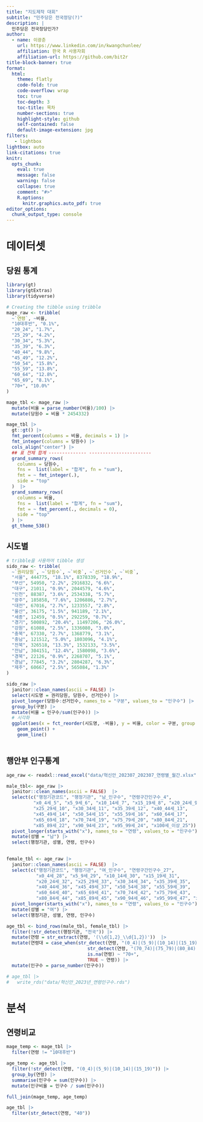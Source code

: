 ```yaml
---
title: "지도제작 대회"
subtitle: "민주당은 전국정당(?)"
description: |
  민주당은 전국정당인가?
author:
  - name: 이광춘
    url: https://www.linkedin.com/in/kwangchunlee/
    affiliation: 한국 R 사용자회
    affiliation-url: https://github.com/bit2r
title-block-banner: true
format:
  html:
    theme: flatly
    code-fold: true
    code-overflow: wrap
    toc: true
    toc-depth: 3
    toc-title: 목차
    number-sections: true
    highlight-style: github    
    self-contained: false
    default-image-extension: jpg
filters:
   - lightbox
lightbox: auto
link-citations: true
knitr:
  opts_chunk: 
    eval: true
    message: false
    warning: false
    collapse: true
    comment: "#>" 
    R.options:
      knitr.graphics.auto_pdf: true
editor_options: 
  chunk_output_type: console
---
```



# 데이터셋

## 당원 통계

```r
library(gt)
library(gtExtras)
library(tidyverse)

# Creating the tibble using tribble
mage_raw <- tribble(
  ~`연령`, ~비율,
  "10대후반", "0.1%",
  "20_24", "1.7%",
  "25_29", "4.2%",
  "30_34", "5.3%",
  "35_39", "6.3%",
  "40_44", "9.8%",
  "45_49", "12.2%",
  "50_54", "15.8%",
  "55_59", "13.8%",
  "60_64", "12.8%",
  "65_69", "8.1%",
  "70+", "10.0%"
)

mage_tbl <- mage_raw |> 
  mutate(비율 = parse_number(비율)/100) |> 
  mutate(당원수 = 비율 * 2454332)

mage_tbl |> 
  gt::gt() |> 
  fmt_percent(columns = 비율, decimals = 1) |> 
  fmt_integer(columns = 당원수) |> 
  cols_align("center") |> 
  ## 표 전체 합계 -------------- -----------------------
  grand_summary_rows(
    columns = 당원수,
    fns =  list(label = "합계", fn = "sum"),
    fmt = ~ fmt_integer(.),
    side = "top"
  )  |> 
  grand_summary_rows(
    columns = 비율,
    fns =  list(label = "합계", fn = "sum"),
    fmt = ~ fmt_percent(., decimals = 0),
    side = "top"
  ) |> 
  gt_theme_538()
```

## 시도별

```r
# tribble을 사용하여 tibble 생성
sido_raw <- tribble(
  ~`권리당원`, ~`당원수`, ~`비중`, ~`선거인수`, ~`비중`,
  "서울", 444775, "18.1%", 8378339, "18.9%",
  "부산", 54950, "2.2%", 2916832, "6.6%",
  "대구", 21011, "0.9%", 2044579, "4.6%",
  "인천", 88387, "3.6%", 2534338, "5.7%",
  "광주", 185858, "7.6%", 1206886, "2.7%",
  "대전", 67016, "2.7%", 1233557, "2.8%",
  "울산", 36175, "1.5%", 941189, "2.1%",
  "세종", 12459, "0.5%", 292259, "0.7%",
  "경기", 500892, "20.4%", 11497206, "26.0%",
  "강원", 61088, "2.5%", 1336080, "3.0%",
  "충북", 67330, "2.7%", 1368779, "3.1%",
  "충남", 121512, "5.0%", 1803096, "4.1%",
  "전북", 326518, "13.3%", 1532133, "3.5%",
  "전남", 304151, "12.4%", 1580098, "3.6%",
  "경북", 22126, "0.9%", 2268707, "5.1%",
  "경남", 77845, "3.2%", 2804287, "6.3%",
  "제주", 60667, "2.5%", 565084, "1.3%"
)

sido_raw |> 
  janitor::clean_names(ascii = FALSE) |> 
  select(시도명 = 권리당원, 당원수, 선거인수) |> 
  pivot_longer(당원수:선거인수, names_to = "구분", values_to = "인구수") |> 
  group_by(구분) |> 
  mutate(비율 = 인구수/sum(인구수)) |> 
  # 시각화
  ggplot(aes(x = fct_reorder(시도명, -비율), y = 비율, color = 구분, group = 구분)) +
    geom_point() +
    geom_line()
  

```

## 행안부 인구통계

```r
age_raw <- readxl::read_excel("data/혁신안_202307_202307_연령별_월간.xlsx", skip = 3)

male_tbl<- age_raw |> 
  janitor::clean_names(ascii = FALSE)  |> 
  select(c("행정기관코드", "행정기관", "남_인구수", "연령구간인구수_4", 
          "x0_4세_5", "x5_9세_6", "x10_14세_7", "x15_19세_8", "x20_24세_9", 
          "x25_29세_10", "x30_34세_11", "x35_39세_12", "x40_44세_13", 
          "x45_49세_14", "x50_54세_15", "x55_59세_16", "x60_64세_17", 
          "x65_69세_18", "x70_74세_19", "x75_79세_20", "x80_84세_21", 
          "x85_89세_22", "x90_94세_23", "x95_99세_24", "x100세_이상_25")) |> 
  pivot_longer(starts_with("x"), names_to = "연령", values_to = "인구수") |> 
  mutate(성별 = "남") |> 
  select(행정기관, 성별, 연령, 인구수)
  

female_tbl <- age_raw |> 
  janitor::clean_names(ascii = FALSE)  |> 
  select(c("행정기관코드", "행정기관", "여_인구수", "연령구간인구수_27", 
           "x0_4세_28", "x5_9세_29", "x10_14세_30", "x15_19세_31", 
           "x20_24세_32", "x25_29세_33", "x30_34세_34", "x35_39세_35", 
           "x40_44세_36", "x45_49세_37", "x50_54세_38", "x55_59세_39", 
           "x60_64세_40", "x65_69세_41", "x70_74세_42", "x75_79세_43", 
           "x80_84세_44", "x85_89세_45", "x90_94세_46", "x95_99세_47", "x100세_이상_48")) |> 
  pivot_longer(starts_with("x"), names_to = "연령", values_to = "인구수") |> 
  mutate(성별 = "여") |> 
  select(행정기관, 성별, 연령, 인구수)

age_tbl <- bind_rows(male_tbl, female_tbl) |> 
  filter(!str_detect(행정기관, "전국")) |> 
  mutate(연령 = str_extract(연령, '(\\d{1,2}_\\d{1,2})'))  |> 
  mutate(연령대 = case_when(str_detect(연령, "(0_4)|(5_9)|(10_14)|(15_19)") ~ "-19",
                              str_detect(연령, "(70_74)|(75_79)|(80_84)|(85_89)|(90_94)") ~ "70+",
                              is.na(연령) ~ "70+",
                              TRUE ~ 연령)) |> 
  mutate(인구수 = parse_number(인구수))

# age_tbl |> 
#   write_rds("data/혁신안_2023년_연령인구수.rds")
```

# 분석

## 연령비교

```r
mage_temp <- mage_tbl |> 
  filter(연령 != "10대후반")

age_temp <- age_tbl |> 
  filter(!str_detect(연령, "(0_4)|(5_9)|(10_14)|(15_19)")) |>   
  group_by(연령) |> 
  summarise(인구수 = sum(인구수)) |> 
  mutate(인구비율 = 인구수 / sum(인구수))

full_join(mage_temp, age_temp)

age_tbl |> 
  filter(str_detect(연령, "40"))

```


